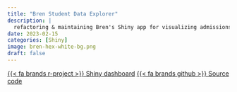 ```yaml
---
title: "Bren Student Data Explorer"
description: |
  refactoring & maintaining Bren's Shiny app for visualizing admissions and career outcome data of current students and recent graduates
date: 2023-02-15
categories: [Shiny]
image: bren-hex-white-bg.png
draft: false
---
```


[{{< fa brands r-project >}} Shiny dashboard](https://shinyapps.bren.ucsb.edu/student-data-explorer/){.btn} [{{< fa brands github >}} Source code](https://github.com/UCSB-MEDS/shiny-dashboard){.btn}

<br>



